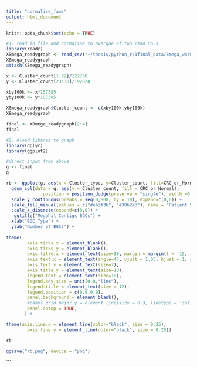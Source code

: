 ```yaml
---
title: "normalise_fams"
output: html_document
---
```


```r
knitr::opts_chunk$set(echo = TRUE)
```

```r
#1. read in file and normalise to avergae of two read no.s
library(readr)
X8mega_readygraph <- read_csv("~/thesis/python_r/1final_data/8mega_work_files/graphing_stage_normafams1.5/8mega_readygraph.csv")
X8mega_readygraph
attach(X8mega_readygraph)

x <- Cluster_count[1:22]/122750
y <- Cluster_count[23:38]/192020

xby100k <- x*157385
yby100k <- y*157385

X8mega_readygraph$Cluster_count <- c(xby100k,yby100k)
X8mega_readygraph

final <- X8mega_readygraph[2:4]
final

#2. #load libares to graph
library(dplyr)
library(ggplot2)

#direct input from above
g <- final
g

rb <- ggplot(g, aes(x = Cluster_type, y=Cluster_count, fill=CRC_or_Normal)) +
  geom_col(data = g, aes(y = Cluster_count, fill = CRC_or_Normal), 
              position = position_dodge(preserve = "single"), width =0.8) +
  scale_y_continuous(breaks = seq(0,800, by = 10), expand=c(0,0)) +
  scale_fill_manual(values = c("#eb3f36", "#3062e3"), name = "Patient Status") +
  scale_x_discrete(expand=c(0,0)) +
   ggtitle("Megahit Contigs BGCs") +
  xlab("BGC Type") +
  ylab("Number of BGCs") +
  
theme(
        axis.ticks.x = element_blank(),
        axis.ticks.y = element_blank(),
        axis.title.x = element_text(size=10, margin = margin(t = -15, r = 0, b = 0, l = 0)),
        axis.text.x = element_text(angle=45, vjust = 1.05, hjust = 1, size = 5),
        axis.text.y = element_text(size=7),
        axis.title.y = element_text(size=10),
        legend.text = element_text(size=10),
        legend.key.size = unit(0.8,"line"),
        legend.title = element_text(size = 12),
        legend.position = c(0.9,0.9),
        panel.background = element_blank(),
        #panel.grid.major.y = element_line(size = 0.3, linetype = 'solid', colour = "white"),
        panel.ontop = TRUE,
       ) +

theme(axis.line.x = element_line(color="black", size = 0.25),
        axis.line.y = element_line(color="black", size = 0.25))

rb

ggsave("rb.png", device = "png")


```
```

